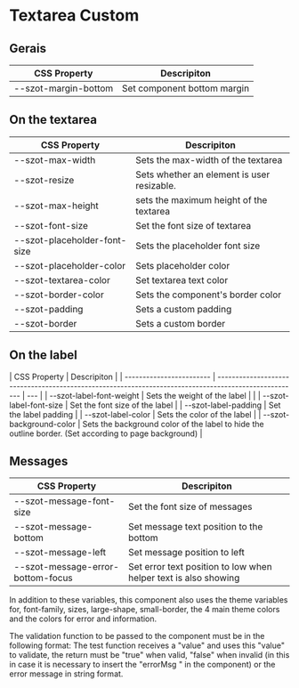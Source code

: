 <!-- Badge.stories.mdx -->



<Meta title="Components/FormFields/Textarea/Custom" />

# Textarea Custom

## Gerais

| CSS Property         | Descripiton                 |
| -------------------- | --------------------------- |
| --szot-margin-bottom | Set component bottom margin |

## On the textarea

| CSS Property                 | Descripiton                                |
| ---------------------------- | ------------------------------------------ |
| --szot-max-width             | Sets the max-width of the textarea         |
| --szot-resize                | Sets whether an element is user resizable. |
| --szot-max-height            | sets the maximum height of the textarea    |
| --szot-font-size             | Set the font size of textarea              |
| --szot-placeholder-font-size | Sets the placeholder font size             |
| --szot-placeholder-color     | Sets placeholder color                     |
| --szot-textarea-color        | Set textarea text color                    |
| --szot-border-color          | Sets the component's border color          |
| --szot-padding               | Sets a custom padding                      |
| --szot-border                | Sets a custom border                       |
## On the label

| CSS Property             | Descripiton                                                                                           |
| ------------------------ | ----------------------------------------------------------------------------------------------------- | --- |
| --szot-label-font-weight | Sets the weight of the label                                                                          |     |
| --szot-label-font-size   | Set the font size of the label                                                                        |
| --szot-label-padding     | Set the label padding                                                                                 |
| --szot-label-color       | Sets the color of the label                                                                           |
| --szot-background-color  | Sets the background color of the label to hide the outline border. (Set according to page background) |

## Messages

| CSS Property                      | Descripiton                                                     |
| --------------------------------- | --------------------------------------------------------------- |
| --szot-message-font-size          | Set the font size of messages                                   |
| --szot-message-bottom             | Set message text position to the bottom                         |
| --szot-message-left               | Set message position to left                                    |
| --szot-message-error-bottom-focus | Set error text position to low when helper text is also showing |

<p>
  In addition to these variables, this component also uses the theme variables
  for, font-family, sizes, large-shape, small-border, the 4 main theme colors
  and the colors for error and information.
</p>

<p>
  The validation function to be passed to the component must be in the following
  format: The test function receives a "value" and uses this "value" to
  validate, the return must be "true" when valid, "false" when invalid (in this
  in case it is necessary to insert the "errorMsg " in the component) or the
  error message in string format.
</p>
